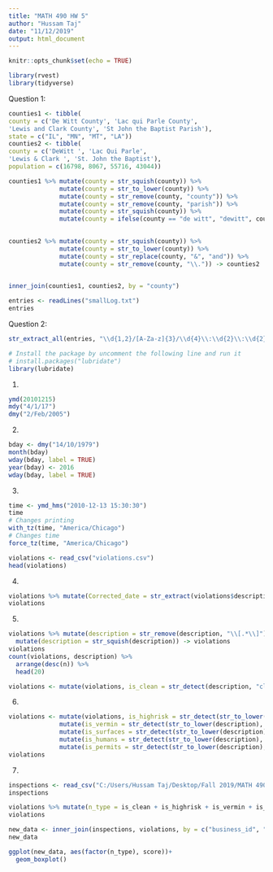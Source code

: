 ---
title: "MATH 490 HW 5"
author: "Hussam Taj"
date: "11/12/2019"
output: html_document
---

```{r setup, include=FALSE}
knitr::opts_chunk$set(echo = TRUE)
```

```{r}
library(rvest)
library(tidyverse)
```

Question 1:
```{r}
counties1 <- tibble(
county = c('De Witt County', 'Lac qui Parle County',
'Lewis and Clark County', 'St John the Baptist Parish'),
state = c("IL", "MN", "MT", "LA"))
counties2 <- tibble(
county = c('DeWitt ', 'Lac Qui Parle',
'Lewis & Clark ', 'St. John the Baptist'),
population = c(16798, 8067, 55716, 43044))

counties1 %>% mutate(county = str_squish(county)) %>%
              mutate(county = str_to_lower(county)) %>% 
              mutate(county = str_remove(county, "county")) %>% 
              mutate(county = str_remove(county, "parish")) %>% 
              mutate(county = str_squish(county)) %>% 
              mutate(county = ifelse(county == "de witt", "dewitt", county)) -> counties1
              

counties2 %>% mutate(county = str_squish(county)) %>%
              mutate(county = str_to_lower(county)) %>% 
              mutate(county = str_replace(county, "&", "and")) %>% 
              mutate(county = str_remove(county, "\\.")) -> counties2
               

inner_join(counties1, counties2, by = "county")
```


```{r}
entries <- readLines("smallLog.txt")
entries
```

Question 2:
```{r}
str_extract_all(entries, "\\d{1,2}/[A-Za-z]{3}/\\d{4}\\:\\d{2}\\:\\d{2}\\:\\d{1,2}")
```

```{r}
# Install the package by uncomment the following line and run it
# install.packages("lubridate")
library(lubridate)
```
1.
```{r}
ymd(20101215)
mdy("4/1/17")
dmy("2/Feb/2005")
```
2.
```{r}
bday <- dmy("14/10/1979")
month(bday)
wday(bday, label = TRUE)
year(bday) <- 2016
wday(bday, label = TRUE)
```
3.
```{r}
time <- ymd_hms("2010-12-13 15:30:30")
time
# Changes printing
with_tz(time, "America/Chicago")
# Changes time
force_tz(time, "America/Chicago")
```

```{r}
violations <- read_csv("violations.csv")
head(violations)
```

4.
```{r}
violations %>% mutate(Corrected_date = str_extract(violations$description, "\\d{2}/\\d{2}/\\d{4}")) -> violations
violations
```

5.
```{r}
violations %>% mutate(description = str_remove(description, "\\[.*\\]")) %>% 
  mutate(description = str_squish(description)) -> violations
violations
count(violations, description) %>% 
  arrange(desc(n)) %>% 
  head(20)
```

```{r}
violations <- mutate(violations, is_clean = str_detect(description, "clean|sanit"))
```

6.
```{r}
violations <- mutate(violations, is_highrisk = str_detect(str_to_lower(description), "high risk")) %>% 
              mutate(is_vermin = str_detect(str_to_lower(description), "vermin")) %>% 
              mutate(is_surfaces = str_detect(str_to_lower(description), "wall|celing|floor|surface")) %>% 
              mutate(is_humans = str_detect(str_to_lower(description), "hands|glove|hair|nail")) %>%
              mutate(is_permits = str_detect(str_to_lower(description), "permits|certif"))
violations
```
7. 
```{r}
inspections <- read_csv("C:/Users/Hussam Taj/Desktop/Fall 2019/MATH 490/HW 7/inspections.csv")
inspections

violations %>% mutate(n_type = is_clean + is_highrisk + is_vermin + is_surfaces + is_humans + is_permits) -> violations
violations

new_data <- inner_join(inspections, violations, by = c("business_id", "date"))
new_data

ggplot(new_data, aes(factor(n_type), score))+
  geom_boxplot()
```

